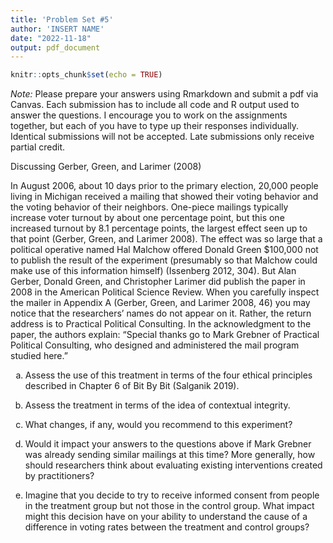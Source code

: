 ```yaml
---
title: 'Problem Set #5'
author: 'INSERT NAME'
date: "2022-11-18"
output: pdf_document
---
```


```r
knitr::opts_chunk$set(echo = TRUE)
```

*Note:* Please prepare your answers using Rmarkdown and submit a pdf via Canvas. Each submission has to include all code and R output used to answer the questions. I encourage you to work on the assignments together, but each of you have to type up their responses individually. Identical submissions will not be accepted. Late submissions only receive partial credit.


Discussing Gerber, Green, and Larimer (2008)

In August 2006, about 10 days prior to the primary election, 20,000 people living in Michigan received a mailing that showed their voting behavior and the voting behavior of their neighbors. One-piece mailings typically increase voter turnout by about one percentage point, but this one increased turnout by 8.1 percentage points, the largest effect seen up to that point (Gerber, Green, and Larimer 2008). The effect was so large that a political operative named Hal Malchow offered Donald Green $100,000 not to publish the result of the experiment (presumably so that Malchow could make use of this information himself) (Issenberg 2012, 304). But Alan Gerber, Donald Green, and Christopher Larimer did publish the paper in 2008 in the American Political Science Review. When you carefully inspect the mailer in Appendix A (Gerber, Green, and Larimer 2008, 46) you may notice that the researchers’ names do not appear on it. Rather, the return address is to Practical Political Consulting. In the acknowledgment to the paper, the authors explain: “Special thanks go to Mark Grebner of Practical Political Consulting, who designed and administered the mail program studied here.”



a) Assess the use of this treatment in terms of the four ethical principles described in Chapter 6 of Bit By Bit (Salganik 2019).


b) Assess the treatment in terms of the idea of contextual integrity.


c) What changes, if any, would you recommend to this experiment?


d) Would it impact your answers to the questions above if Mark Grebner was already sending similar mailings at this time? More generally, how should researchers think about evaluating existing interventions created by practitioners?


e) Imagine that you decide to try to receive informed consent from people in the treatment group but not those in the control group. What impact might this decision have on your ability to understand the cause of a difference in voting rates between the treatment and control groups?
